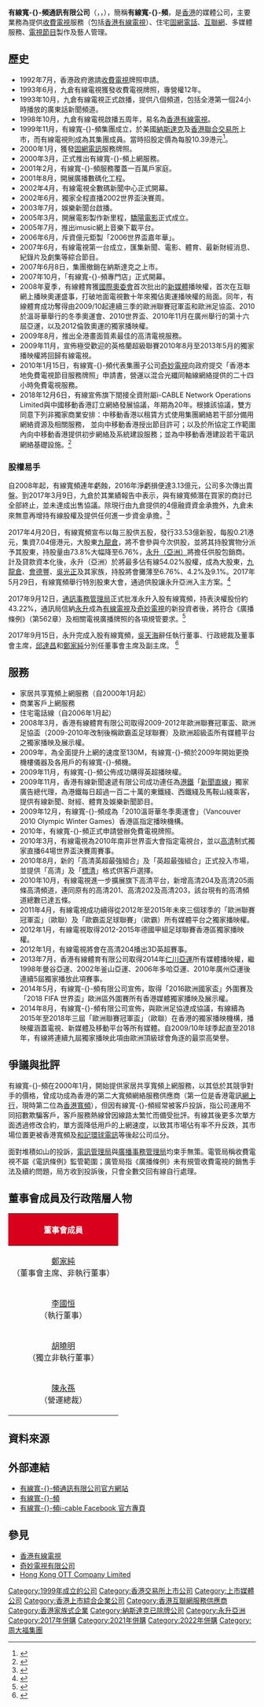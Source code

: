 {{noteTA
|T=zh-hans:有线宽频;zh-hant:有線寬頻;
|1=zh-hans:有线宽频;zh-hant:有線寬頻;
}}
{{Infobox_Company
| company_name = 有線寬頻通訊有限公司
| company_name_en = i-CABLE Communications Limited
| company_logo = I-CABLE Communications logo.svg
| company_type = 有限公司
| company_slogan =
| foundation = {{start date and age|1999|11|22}}
| location = {{HKG}}[[新界|新界]][[荃灣|荃灣]]海盛路9號有線電視大樓8樓
| key_people = [[董事長|董事會主席]]：[[鄭家純_(企業家)|鄭家純]]<br>[[副董事長|董事會副主席]]：[[邱達昌|邱達昌]]
| industry = [[電視廣播|電視廣播]]、[[寬頻|寬頻]]
| num_employees = 1,940
| major_shareholder = [[永升|永升（亞洲）]]（43.22%）
| subsid = [[香港有線電視|香港有線電視有限公司]]<br/>[[香港有線新聞有限公司|香港有線新聞有限公司]]<br/>[[香港有線體育有限公司|香港有線體育有限公司]]<br/>[[香港有線娛樂有限公司|香港有線娛樂有限公司]]<br/>[[香港有線星藝有限公司|香港有線星藝有限公司]]<br/>[[奇妙電視|奇妙電視有限公司]]
| products = 新聞、電影、體育、娛樂等
| revenue = 14.06億港元（2016年全年）<ref>{{Cite web |url=http://www.hkexnews.hk/listedco/listconews/SEHK/2017/0223/LTN20170223110_C.pdf |title=有線寬頻2016年末期業績 |access-date=2017-09-13 |archive-date=2017-09-13 |archive-url=https://web.archive.org/web/20170913231200/http://www.hkexnews.hk/listedco/listconews/SEHK/2017/0223/LTN20170223110_C.pdf |dead-url=no }}</ref>
| profit = 虧損3.13億港元（2016年全年）
| homepage = [http://www.i-cablecomm.com/ 有線寬-{}-頻通訊有限公司官方網站]
}}

'''有線寬-{}-頻通訊有限公司'''（{{lang-en|'''i-CABLE Communications Limited'''}}，{{sehk|1097}}，{{OTC|ICABY}}），簡稱'''有線寬-{}-頻'''，是[[香港|香港]]的媒體公司，主要業務為提供[[收費電視|收費電視]]服務（包括[[香港有線電視|香港有線電視]]）、住宅[[固網電話|固網電話]]、[[互聯網|互聯網]]、多媒體服務、[[電視節目|電視節目]]製作及藝人管理。

==歷史==
*1992年7月，香港政府邀請[[收費電視|收費電視]]牌照申請。
*1993年6月，九倉有線電視獲發收費電視牌照，專營權12年。
*1993年10月，九倉有線電視正式啟播，提供八個頻道，包括全港第一個24小時播放的廣東話新聞頻道。
*1998年10月，九倉有線電視啟播五周年，易名為[[香港有線電視|香港有線電視]]。
*1999年11月，有線寬-{}-頻集團成立，於美國[[纳斯达克|納斯達克]]及[[香港交易所|香港聯合交易所]]上市，而有線電視則成為其集團成員。當時招股定價為每股10.39港元<ref>{{Cite web |url=http://www.hkexnews.hk/listedco/listconews/sehk/1999/1119/LTN19991119053_C.HTM |title=有線寬頻通訊有限公司<1097> - 公告 |date=1999-11-19 |access-date=2018-06-15 |archive-date=2020-04-05 |archive-url=https://web.archive.org/web/20200405133841/https://www1.hkexnews.hk/listedco/listconews/sehk/1999/1119/ltn19991119053_c.htm |dead-url=no }}</ref>。
*2000年1月，獲發[[固網電訊|固網電訊]]服務牌照。
*2000年3月，正式推出有線寬-{}-頻上網服務。
*2001年2月，有線寬-{}-頻服務覆蓋一百萬戶家庭。
*2001年8月，開展廣播數碼化工程。
*2002年4月，有線電視全數碼新聞中心正式開幕。
*2002年6月，獨家全程直播2002世界盃決賽周。
*2003年7月，娛樂新聞台啟播。
*2005年3月，開展電影製作新里程，[[驕陽電影|驕陽電影]]正式成立。
*2005年7月，推出imusic網上音樂下載平台。
*2006年6月，斥資億元鉅製「2006世界盃嘉年華」。
*2007年6月，有線電視第一台成立，匯集新聞、電影、體育、最新財經消息、紀錄片及劇集等綜合節目。
*2007年6月8日，集團撤銷在納斯達克之上市。
*2007年10月，「有線寬-{}-頻專門店」正式開幕。
*2008年夏季，有線體育獲[[國際奧委會|國際奧委會]]首次批出的[[新媒體|新媒體]]播映權，首次在互聯網上播映奧運盛事，打破地面電視數十年來獨佔奧運播映權的局面。同年，有線體育成功奪得由2009/10起連續三季的歐洲聯賽冠軍盃和歐洲足協盃、2010於溫哥華舉行的冬季奧運會、2010世界盃、2010年11月在廣州舉行的第十六屆亞運，以及2012倫敦奧運的獨家播映權。
*2009年8月，推出全港畫面質素最佳的高清電視服務。
*2009年11月，宣佈極受歡迎的英格蘭超級聯賽2010年8月至2013年5月的獨家播映權將回歸有線電視。
*2010年1月15日，有線寬-{}-頻代表集團子公司[[奇妙電視|奇妙電視]]向政府提交「香港本地免費電視節目服務牌照」申請書，營運以混合光纖同軸線網絡提供的二十四小時免費電視服務。
*2018年12月6日，有線宣佈旗下間接全資附屬i-CABLE Network Operations Limited與中國移動香港訂立網絡發展協議，年期為20年。根據該協議，雙方同意下列非獨家商業安排：中移動香港以租賃方式使用集團網絡若干部分備用網絡資源及相關服務， 並向中移動香港授出節目許可；以及於所協定工作範圍內向中移動香港提供初步網絡及系統建設服務；並為中移動香港建設若干電訊網絡基礎設施。<ref>{{Cite web|title=有線與中移動香港訂立網絡發展協議 為期20年|url=https://www.hk01.com/財經快訊/267647/有線與中移動香港訂立網絡發展協議-為期20年|accessdate=2020-02-20|date=2018-12-06|last=陳嘉碧|work=香港01|language=zh-HK|archive-date=2020-02-20|archive-url=https://web.archive.org/web/20200220022444/https://www.hk01.com/%E8%B2%A1%E7%B6%93%E5%BF%AB%E8%A8%8A/267647/%E6%9C%89%E7%B7%9A%E8%88%87%E4%B8%AD%E7%A7%BB%E5%8B%95%E9%A6%99%E6%B8%AF%E8%A8%82%E7%AB%8B%E7%B6%B2%E7%B5%A1%E7%99%BC%E5%B1%95%E5%8D%94%E8%AD%B0-%E7%82%BA%E6%9C%9F20%E5%B9%B4|dead-url=no}}</ref>

===股權易手===
自2008年起，有線寬頻連年虧蝕，2016年淨虧損便達3.13億元，公司多次傳出賣盤。到2017年3月9日，九倉於其業績報告中表示，與有線寬頻潛在買家的商討已全部終止，並未達成出售協議。除現行由九倉提供的4億融資資金承擔外，九倉未來無意再增持有線股權及提供任何進一步資金承擔。<ref>{{cite news|title=【有線唔賣】有線賣盤商討已終止 惟九倉不再科水！|url=http://www.mpfinance.com/fin/instantf2.php?node=1489049521061&issue=20170309|accessdate=2017-03-09|publisher=明報|date=2017-03-09|archive-date=2021-03-15|archive-url=https://web.archive.org/web/20210315040350/https://www.mpfinance.com/fin/instantf2.php?node=1489049521061&issue=20170309|dead-url=no}}</ref>

2017年4月20日，有線寬頻宣布以每三股供五股，發行33.53億新股，每股0.21港元，集資7.04億港元，大股東[[九龍倉|九龍倉]]，將不會參與今次供股，並將其持股實物分派予其股東，持股量由73.8%大幅降至6.76%，[[永升|永升（亞洲）]]將擔任供股包銷商。計及貸款資本化後，永升（亞洲）於將最多佔有線54.02%股權，成為大股東，[[九龍倉|九龍倉]]、[[會德豐|會德豐]]、[[吳光正|吳光正]]及其家族，持股將會攤薄至6.76%、4.2%及9.1%。2017年5月29日，有線寬頻舉行特別股東大會，通過供股讓永升亞洲入主方案。<ref>{{Cite web |url=http://www2.hkej.com/instantnews/hongkong/article/1573929/%E6%9C%89%E7%B7%9A%E8%82%A1%E6%9D%B1%E9%80%9A%E9%81%8E%E6%B3%A8%E8%B3%87%E6%96%B9%E6%A1%88 |title=《信報》 有線股東通過注資方案 |access-date=2017-05-29 |archive-url=https://web.archive.org/web/20170601190924/http://www2.hkej.com/instantnews/hongkong/article/1573929/%E6%9C%89%E7%B7%9A%E8%82%A1%E6%9D%B1%E9%80%9A%E9%81%8E%E6%B3%A8%E8%B3%87%E6%96%B9%E6%A1%88 |archive-date=2017-06-01 |dead-url=yes }}</ref>

2017年9月12日，[[通訊事務管理局|通訊事務管理局]]正式批准永升入股有線寬頻，持表決權股份約43.22%，通訊局信納[[永升|永升]]成為[[香港有線電視|有線電視]]及[[奇妙電視|奇妙電視]]的新投資者後，將符合《廣播條例》（第562章）及相關電視廣播牌照的各項規管要求。<ref>{{Cite web |url=http://www.coms-auth.hk/tc/media_focus/press_releases/index_id_1511.html |title=通訊局正式批准永升入股有線寬頻 |access-date=2017-09-13 |archive-date=2020-04-05 |archive-url=https://web.archive.org/web/20200405133859/https://www.coms-auth.hk/tc/media_focus/press_releases/index_id_1511.html |dead-url=no }}</ref>

2017年9月15日，永升完成入股有線寬頻，[[吳天海|吳天海]]辭任執行董事、行政總裁及董事會主席，[[邱達昌|邱達昌]]和[[鄭家純_(企業家)|鄭家純]]分別任董事會主席及副主席。
<ref>{{cite web|title=(1) 董事辭任 (2) 董事委任 (3) 董事委員會組成變動 (4) 公司秘書及授權代表變動 (5) 更改註冊辦事處地址及聯絡資料|url=http://www.hkexnews.hk/listedco/listconews/SEHK/2017/0913/LTN20170913849_C.pdf|publisher=有線寬頻|accessdate=2017-09-13|archive-date=2019-08-15|archive-url=https://web.archive.org/web/20190815214928/https://www1.hkexnews.hk/listedco/listconews/sehk/2017/0913/ltn20170913849_c.pdf|dead-url=no}}</ref>

==服務==
*家居共享寬頻上網服務（自2000年1月起）
*商業客戶上網服務
*住宅電話線（自2006年1月起）
*2008年3月，香港有線體育有限公司取得2009-2012年歐洲聯賽冠軍盃、歐洲足協盃（2009-2010年改制後稱歐霸盃足球聯賽）及歐洲超級盃所有媒體平台之獨家播映及展示權。
*2009年，為全面提升上網的速度至130M，有線寬-{}-頻於2009年開始更換機樓儀器及各用戶的有線寬-{}-頻機。
*2009年11月，有線寬-{}-頻公佈成功購得英超播映權。
*2009年11月，香港有線新聞速遞有限公司成功連任為[[港鐵|港鐵]]「[[新聞直線|新聞直線]]」獨家廣告總代理，為港鐵每日超過一百二十萬的東鐵綫、西鐵綫及馬鞍山綫乘客，提供有線新聞、財經、體育及娛樂新聞節目。
*2009年12月，有線寬-{}-頻成為「2010溫哥華冬季奧運會」（Vancouver 2010 Olympic Winter Games）香港區指定播映機構。
*2010年，有線寬-{}-頻正式申請營辦免費電視牌照。
*2010年3月，有線電視為2010年南非世界盃大會指定電視台，並以[[高清电视|高清]]制式獨家直播64場世界盃決賽周賽事。
*2010年8月，新的「高清英超最強組合」及「英超最強組合」正式投入市場，並提供「高清」及「[[標清|標清]]」格式供客戶選擇。
*2010年10月，有線電視進一步擴展旗下高清平台，新增高清204及高清205兩條高清頻道，連同原有的高清201、高清202及高清203，該台現有的高清頻道總數已達五條。
*2011年4月，有線電視成功續得從2012年至2015年未來三個球季的「歐洲聯賽冠軍盃」（歐聯）及「歐霸盃足球聯賽」（歐霸）所有媒體平台之獨家播映權。
*2012年1月，有線電視取得2012-2015年德國甲組足球聯賽香港區獨家播映權。
*2012年1月，有線電視將會在高清204播出3D英超賽事。
*2013年7月，香港有線體育有限公司取得2014年[[仁川亞運|仁川亞運]]所有媒體播映權，繼1998年曼谷亞運、2002年釜山亞運、2006年多哈亞運、2010年廣州亞運後連續5屆獨家播放此項賽事。
*2014年5月，有線寬-{}-頻有限公司宣佈，取得「2016歐洲國家盃」外圍賽及「2018 FIFA 世界盃」歐洲區外圍賽所有香港媒體獨家播映及展示權。
*2014年8月，有線寬-{}-頻有限公司宣佈，與歐洲足協達成協議，有線續為2015年至2018年三屆「歐洲聯賽冠軍盃」（歐聯）在香港的獨家播映機構，播映權涵蓋電視、新媒體及移動平台等所有媒體。自2009/10年球季起直至2018年，有線將連續九屆獨家播映此項由歐洲頂級球會角逐的最崇高榮譽。

==爭議與批評==
{{main|有線寬頻爭議}}
有線寬-{}-頻在2000年1月，開始提供家居共享寬頻上網服務，以其低於其競爭對手的價格，曾成功成為香港的第二大寬頻網絡服務供應商（第一位是香港電訊[[網上行|網上行]]，現時第二位為[[香港寬頻|香港寬頻]]），但因有線寬-{}-頻經常被客戶投訴，指公司運用不同招數欺騙客戶，客戶服務熱線曾因線路太繁忙而備受批評。有線其後更多次單方面透過修改合約，單方面降低用戶的上網速度，以致其市場佔有率不升反跌，其市場位置更被香港寬頻及[[和記環球電訊|和記環球電訊]]等後起公司瓜分。

面對堆積如山的投訴，[[電訊管理局|電訊管理局]]與[[廣播事務管理局|廣播事務管理局]]均束手無策。電管局稱收費電視不屬《電訊條例》監管範圍；廣管局指《廣播條例》未有規管收費電視的銷售手法及續約問題，局方收到投訴後，只會全數交回有線自行處理。

==董事會成員及行政階層人物==
{| class="wikitable" cellpadding="1"
|-
! style="background:#D9001D; color:white" colspan="4" align="center" | '''董事會成員'''
|-
|[[鄭家純_(企業家)|鄭家純]] <br>（董事會主席、非執行董事） ||[[邱達昌|邱達昌]] <br>（董事會副主席、非執行董事） || [[曾安業|曾安業]]<br>（董事會副主席、執行董事）|| [[孔祥達|孔祥達]]<br>（非執行董事） 
|-
| [[李國恒|李國恒]]<br>（執行董事） || [[吳旭苿|吳旭苿]]<br>（非執行董事） || [[邱華瑋|邱華瑋]]<br>（非執行董事） || [[林健鋒|林健鋒]]<br>（獨立非執行董事）
|-
| [[胡曉明|胡曉明]]<br>（獨立非執行董事） || [[陸觀豪|陸觀豪]]<br>（獨立非執行董事） || [[湯聖明|湯聖明]]<br>（獨立非執行董事） || [[郭子健_(行政人員)|郭子健]]<br>（公司秘書）
|-
| [[陳永孫|陳永孫]]<br>（營運總裁）|| || ||
|}

==資料來源==
{{reflist}}

==外部連結==
*[http://www.i-cablecomm.com/ 有線寬-{}-頻通訊有限公司官方網站] {{Wayback|url=http://www.i-cablecomm.com/ |date=20200405133838 }}
*[http://www.cabletv.com.hk/ct/broadband.php 有線寬-{}-頻] {{Wayback|url=http://www.cabletv.com.hk/ct/broadband.php |date=20210116153836 }}
*[http://www.facebook.com/icableonline 有線寬-{}-頻i-cable Facebook 官方專頁] {{Wayback|url=http://www.facebook.com/icableonline |date=20200926192731 }}

==參見==
*[[香港有線電視|香港有線電視]]
*[[奇妙電視有限公司|奇妙電視有限公司]]
*[[Hong_Kong_OTT_Company_Limited|Hong Kong OTT Company Limited]]

[[Category:1999年成立的公司|Category:1999年成立的公司]]
[[Category:香港交易所上市公司|Category:香港交易所上市公司]]
[[Category:上市媒體公司|Category:上市媒體公司]]
[[Category:香港上市綜合企業公司|Category:香港上市綜合企業公司]]
[[Category:香港互聯網服務供應商|Category:香港互聯網服務供應商]]
[[Category:香港家族式企業|Category:香港家族式企業]]
[[Category:納斯達克已除牌公司|Category:納斯達克已除牌公司]]
[[Category:永升亞洲|Category:永升亞洲]]
[[Category:2017年併購|Category:2017年併購]]
[[Category:2021年併購|Category:2021年併購]]
[[Category:2022年併購|Category:2022年併購]]
[[Category:周大福集團|Category:周大福集團]]
